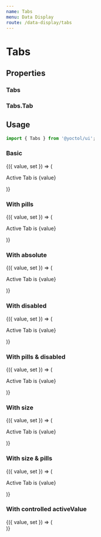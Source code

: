 ```yaml
---
name: Tabs
menu: Data Display
route: /data-display/tabs
---
```



# Tabs

## Properties

### Tabs

<PropsTable of={Tabs} />

### Tabs.Tab

<PropsTable of={Tab} />

## Usage

```js
import { Tabs } from '@yoctol/ui';
```

### Basic

<Playground>
  <Value initial="1">
    {({ value, set }) => (
      <div>
        <Tabs defaultActiveValue="1" onChange={set}>
          <Tabs.Tab value="1" label="Tab 1" />
          <Tabs.Tab value="2" label="Tab 2" />
          <Tabs.Tab value="3" label="Tab 3" />
        </Tabs>
        <p>Active Tab is {value}</p>
      </div>
    )}
  </Value>
</Playground>

### With pills

<Playground>
  <Value initial="1">
    {({ value, set }) => (
      <div>
        <Tabs pills defaultActiveValue="1">
          <Tabs.Tab value="1" label="Tab 1" />
          <Tabs.Tab value="2" label="Tab 2" />
          <Tabs.Tab value="3" label="Tab 3" />
        </Tabs>
        <p>Active Tab is {value}</p>
      </div>
    )}
  </Value>
</Playground>

### With absolute

<Playground>
  <Value initial="1">
    {({ value, set }) => (
       <Box
        position="relative"
        height="120px"
        width="300px"
        borderBottom="3px solid #ddd"
      >
        <Tabs absolute defaultActiveValue="1" onChange={set}>
          <Tabs.Tab value="1" label="Tab 1" />
          <Tabs.Tab value="2" label="Tab 2" />
          <Tabs.Tab value="3" label="Tab 3" />
        </Tabs>
        <p>Active Tab is {value}</p>
      </Box>
    )}
  </Value>
</Playground>

### With disabled

<Playground>
  <Value initial="1">
    {({ value, set }) => (
      <div>
        <Tabs defaultActiveValue="1" onChange={set}>
          <Tabs.Tab value="1" label="Tab 1" />
          <Tabs.Tab disabled label="Tab 2" />
          <Tabs.Tab value="3" label="Tab 3" />
        </Tabs>
        <p>Active Tab is {value}</p>
      </div>
    )}
  </Value>
</Playground>

### With pills & disabled

<Playground>
  <Value initial="1">
    {({ value, set }) => (
      <div>
        <Tabs pills defaultActiveValue="1" onChange={set}>
          <Tabs.Tab value="1" label="Tab 1" />
          <Tabs.Tab disabled label="Tab 2" />
          <Tabs.Tab value="3" label="Tab 3" />
        </Tabs>
        <p>Active Tab is {value}</p>
      </div>
    )}
  </Value>
</Playground>

### With size

<Playground>
  <Value initial="1">
    {({ value, set }) => (
      <div>
        <Tabs size="sm" defaultActiveValue="1" onChange={set}>
          <Tabs.Tab value="1" label="Tab 1" />
          <Tabs.Tab value="2" label="Tab 2" />
          <Tabs.Tab value="3" label="Tab 3" />
        </Tabs>
        <Tabs defaultActiveValue="1" onChange={set}>
          <Tabs.Tab value="1" label="Tab 1" />
          <Tabs.Tab value="2" label="Tab 2" />
          <Tabs.Tab value="3" label="Tab 3" />
        </Tabs>
        <Tabs size="lg" defaultActiveValue="1" onChange={set}>
          <Tabs.Tab value="1" label="Tab 1" />
          <Tabs.Tab value="2" label="Tab 2" />
          <Tabs.Tab value="3" label="Tab 3" />
        </Tabs>
        <p>Active Tab is {value}</p>
      </div>
    )}
  </Value>
</Playground>

### With size & pills

<Playground>
  <Value initial="1">
    {({ value, set }) => (
      <div>
        <Tabs size="sm" pills defaultActiveValue="1" onChange={set}>
          <Tabs.Tab value="1" label="Tab 1" />
          <Tabs.Tab value="2" label="Tab 2" />
          <Tabs.Tab value="3" label="Tab 3" />
        </Tabs>
        <Space my={2} />
        <Tabs pills defaultActiveValue="1" onChange={set}>
          <Tabs.Tab value="1" label="Tab 1" />
          <Tabs.Tab value="2" label="Tab 2" />
          <Tabs.Tab value="3" label="Tab 3" />
        </Tabs>
        <Space my={2} />
        <Tabs size="lg" pills defaultActiveValue="1" onChange={set}>
          <Tabs.Tab value="1" label="Tab 1" />
          <Tabs.Tab value="2" label="Tab 2" />
          <Tabs.Tab value="3" label="Tab 3" />
        </Tabs>
        <p>Active Tab is {value}</p>
      </div>
    )}
  </Value>
</Playground>

### With controlled activeValue


<Playground>
  <Value initial="1">
    {({ value, set }) => (
      <div>
        <Tabs pills activeValue={value} onChange={set}>
          <Tabs.Tab value="1" label="Tab 1" />
          <Tabs.Tab value="2" label="Tab 2" />
          <Tabs.Tab value="3" label="Tab 3" />
        </Tabs>
        <Space my={2} />
        <Tabs pills activeValue={value} onChange={set}>
          <Tabs.Tab value="1" label="Tab 1" />
          <Tabs.Tab value="2" label="Tab 2" />
          <Tabs.Tab value="3" label="Tab 3" />
        </Tabs>
      </div>
    )}
  </Value>
</Playground>

